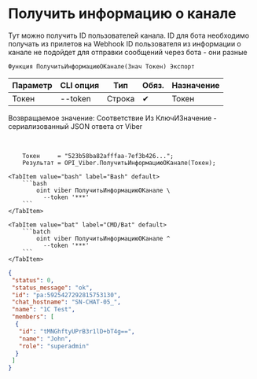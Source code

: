 ﻿---
sidebar_position: 2
description: Получить информацию о канале и другие функции для работы с Viber в Открытом пакете интеграций - бесплатной open-source библиотеке интеграций для 1С:Предприятие 8, OneScript и CLI
keywords: [1C, 1С, 1С:Предприятие, 1С:Предприятие 8.3, API, Интеграция, Сервисы, Обмен, OneScript, CLI, Viber]
---


# Получить информацию о канале
Тут можно получить ID пользователей канала. ID для бота необходимо получать из прилетов на Webhook ID пользователя из информации о канале не подойдет для отправки сообщений через бота - они разные



`Функция ПолучитьИнформациюОКанале(Знач Токен) Экспорт`

  | Параметр | CLI опция | Тип | Обяз. | Назначение |
  |-|-|-|-|-|
  | Токен | --token | Строка | &#x2714; | Токен |

  
  Возвращаемое значение:   Соответствие Из КлючИЗначение - сериализованный JSON ответа от Viber

<br/>




```bsl title="Пример использования для 1С:Предприятие/OneScript"
    Токен     = "523b58ba82afffaa-7ef3b426...";
    Результат = OPI_Viber.ПолучитьИнформациюОКанале(Токен);
```
    

 <Tabs>
  
    <TabItem value="bash" label="Bash" default>
        ```bash
            oint viber ПолучитьИнформациюОКанале \
              --token '***'
        ```
    </TabItem>
  
    <TabItem value="bat" label="CMD/Bat" default>
        ```batch
            oint viber ПолучитьИнформациюОКанале ^
              --token '***'
        ```
    </TabItem>
</Tabs>


```json title="Результат"
{
 "status": 0,
 "status_message": "ok",
 "id": "pa:5925427292815753130",
 "chat_hostname": "SN-CHAT-05_",
 "name": "1C Test",
 "members": [
  {
   "id": "tMNGhftyUPrB3r1lD+bT4g==",
   "name": "John",
   "role": "superadmin"
  }
 ]
}
```
